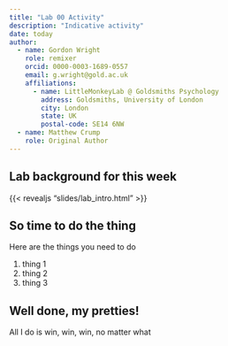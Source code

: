 ```yaml
---
title: "Lab 00 Activity"
description: "Indicative activity"
date: today
author:
  - name: Gordon Wright
    role: remixer
    orcid: 0000-0003-1689-0557
    email: g.wright@gold.ac.uk
    affiliations:
      - name: LittleMonkeyLab @ Goldsmiths Psychology
        address: Goldsmiths, University of London
        city: London
        state: UK
        postal-code: SE14 6NW
  - name: Matthew Crump
    role: Original Author
---
```


## Lab background for this week

{{< revealjs "slides/lab_intro.html" >}}

## So time to do the thing

Here are the things you need to do

1.  thing 1
2.  thing 2
3.  thing 3

## Well done, my pretties!

All I do is win, win, win, no matter what
